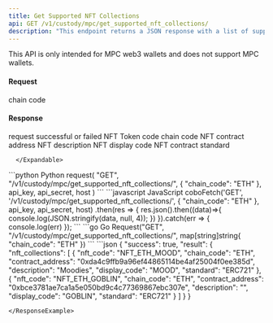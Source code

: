 ```yaml
---
title: Get Supported NFT Collections
api: GET /v1/custody/mpc/get_supported_nft_collections/
description: "This endpoint returns a JSON response with a list of supported NFT collections on the specified chain. The response includes the NFT code, chain code, contract address, description, display code, and standard for each supported collection."
---
```


<Note>This API is only intended for MPC web3 wallets and does not support MPC wallets.</Note>

#### Request
<ParamField query="chain_code" type="String" required>chain code</ParamField>

#### Response
<ResponseField name="success" type="bool">request successful or failed</ResponseField>
   <ResponseField name="result" type="object">
      <Expandable title="object">
        <ResponseField name="nft_collections" type="object[ ]">
            <Expandable title="object">
                <ResponseField name="nft_code" type="String" >NFT Token code</ResponseField>
                <ResponseField name="chain_code" type="String" >chain code</ResponseField>
                <ResponseField name="contract_address" type="String" >NFT contract address</ResponseField>
                <ResponseField name="description" type="String" >NFT description</ResponseField>
                <ResponseField name="display_code" type="String" >NFT display code</ResponseField>
                <ResponseField name="standard" type="String" >NFT contract standard</ResponseField>
            </Expandable>
        </ResponseField>

      </Expandable>
</ResponseField>

<RequestExample>
```python Python
request(
    "GET",
    "/v1/custody/mpc/get_supported_nft_collections/",
    {
        "chain_code": "ETH"
    },
    api_key, api_secret, host
)
```
```javascript JavaScript
coboFetch('GET', '/v1/custody/mpc/get_supported_nft_collections/', {
  "chain_code": "ETH"
}, api_key, api_secret, host)
    .then(res => {
        res.json().then((data)=>{
            console.log(JSON.stringify(data, null, 4));
        })
    }).catch(err => {
        console.log(err)
    });
```
```go Go
Request("GET", "/v1/custody/mpc/get_supported_nft_collections/", map[string]string{
 "chain_code": "ETH"
})
```
</RequestExample>

<ResponseExample>
```json
{
  "success": true,
  "result": {
    "nft_collections": [
      {
        "nft_code": "NFT_ETH_MOOD",
        "chain_code": "ETH",
        "contract_address": "0xda4c9ffb9a96ef44865114be4af25004f0ee385d",
        "description": "Moodies",
        "display_code": "MOOD",
        "standard": "ERC721"
      },
      {
        "nft_code": "NFT_ETH_GOBLIN",
        "chain_code": "ETH",
        "contract_address": "0xbce3781ae7ca1a5e050bd9c4c77369867ebc307e",
        "description": "",
        "display_code": "GOBLIN",
        "standard": "ERC721"
      }
    ]
  }
}

```
</ResponseExample>
